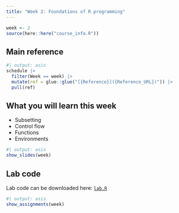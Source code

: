```yaml
---
title: "Week 2: Foundations of R programming"
---
```


```r
week <- 2
source(here::here("course_info.R"))
```

## Main reference

```r
#| output: asis
schedule |>
  filter(Week == week) |>
  mutate(ref = glue::glue("[{Reference}]({Reference_URL})")) |>
  pull(ref)
```

## What you will learn this week

* Subsetting
* Control flow
* Functions
* Environments

```r
#| output: asis
show_slides(week)
```

## Lab code

Lab code can be downloaded here: [`lab.R`](lab.R)

```r
#| output: asis
show_assignments(week)
```
